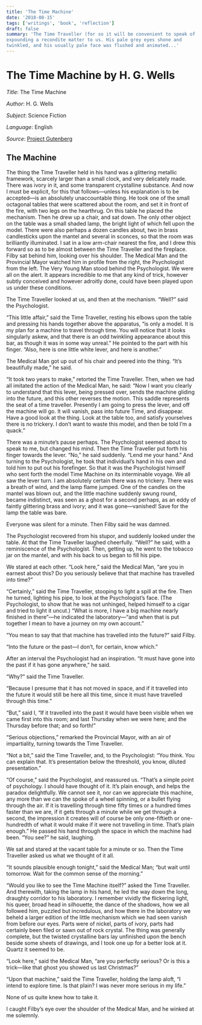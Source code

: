 ```yaml
---
title: 'The Time Machine'
date: '2018-08-15'
tags: ['writings', 'book', 'reflection']
draft: false
summary: 'The Time Traveller (for so it will be convenient to speak of him) was
expounding a recondite matter to us. His pale grey eyes shone and
twinkled, and his usually pale face was flushed and animated...'
---
```


# The Time Machine by H. G. Wells

_Title_: The Time Machine

_Author_: H. G. Wells

_Subject_: Science Fiction

_Language_: English

_Source_: [Project Gutenberg](https://www.gutenberg.org/ebooks/35)

## The Machine

The thing the Time Traveller held in his hand was a glittering metallic framework, scarcely larger than a small clock, and very delicately made. There was ivory in it, and some transparent crystalline substance. And now I must be explicit, for this that follows—unless his explanation is to be accepted—is an absolutely unaccountable thing. He took one of the small octagonal tables that were scattered about the room, and set it in front of the fire, with two legs on the hearthrug. On this table he placed the mechanism. Then he drew up a chair, and sat down. The only other object on the table was a small shaded lamp, the bright light of which fell upon the model. There were also perhaps a dozen candles about, two in brass candlesticks upon the mantel and several in sconces, so that the room was brilliantly illuminated. I sat in a low arm-chair nearest the fire, and I drew this forward so as to be almost between the Time Traveller and the fireplace. Filby sat behind him, looking over his shoulder. The Medical Man and the Provincial Mayor watched him in profile from the right, the Psychologist from the left. The Very Young Man stood behind the Psychologist. We were all on the alert. It appears incredible to me that any kind of trick, however subtly conceived and however adroitly done, could have been played upon us under these conditions.

The Time Traveller looked at us, and then at the mechanism. “Well?” said the Psychologist.

“This little affair,” said the Time Traveller, resting his elbows upon the table and pressing his hands together above the apparatus, “is only a model. It is my plan for a machine to travel through time. You will notice that it looks singularly askew, and that there is an odd twinkling appearance about this bar, as though it was in some way unreal.” He pointed to the part with his finger. “Also, here is one little white lever, and here is another.”

The Medical Man got up out of his chair and peered into the thing. “It’s beautifully made,” he said.

“It took two years to make,” retorted the Time Traveller. Then, when we had all imitated the action of the Medical Man, he said: “Now I want you clearly to understand that this lever, being pressed over, sends the machine gliding into the future, and this other reverses the motion. This saddle represents the seat of a time traveller. Presently I am going to press the lever, and off the machine will go. It will vanish, pass into future Time, and disappear. Have a good look at the thing. Look at the table too, and satisfy yourselves there is no trickery. I don’t want to waste this model, and then be told I’m a quack.”

There was a minute’s pause perhaps. The Psychologist seemed about to speak to me, but changed his mind. Then the Time Traveller put forth his finger towards the lever. “No,” he said suddenly. “Lend me your hand.” And turning to the Psychologist, he took that individual’s hand in his own and told him to put out his forefinger. So that it was the Psychologist himself who sent forth the model Time Machine on its interminable voyage. We all saw the lever turn. I am absolutely certain there was no trickery. There was a breath of wind, and the lamp flame jumped. One of the candles on the mantel was blown out, and the little machine suddenly swung round, became indistinct, was seen as a ghost for a second perhaps, as an eddy of faintly glittering brass and ivory; and it was gone—vanished! Save for the lamp the table was bare.

Everyone was silent for a minute. Then Filby said he was damned.

The Psychologist recovered from his stupor, and suddenly looked under the table. At that the Time Traveller laughed cheerfully. “Well?” he said, with a reminiscence of the Psychologist. Then, getting up, he went to the tobacco jar on the mantel, and with his back to us began to fill his pipe.

We stared at each other. “Look here,” said the Medical Man, “are you in earnest about this? Do you seriously believe that that machine has travelled into time?”

“Certainly,” said the Time Traveller, stooping to light a spill at the fire. Then he turned, lighting his pipe, to look at the Psychologist’s face. (The Psychologist, to show that he was not unhinged, helped himself to a cigar and tried to light it uncut.) “What is more, I have a big machine nearly finished in there”—he indicated the laboratory—“and when that is put together I mean to have a journey on my own account.”

“You mean to say that that machine has travelled into the future?” said Filby.

“Into the future or the past—I don’t, for certain, know which.”

After an interval the Psychologist had an inspiration. “It must have gone into the past if it has gone anywhere,” he said.

“Why?” said the Time Traveller.

“Because I presume that it has not moved in space, and if it travelled into the future it would still be here all this time, since it must have travelled through this time.”

“But,” said I, “If it travelled into the past it would have been visible when we came first into this room; and last Thursday when we were here; and the Thursday before that; and so forth!”

“Serious objections,” remarked the Provincial Mayor, with an air of impartiality, turning towards the Time Traveller.

“Not a bit,” said the Time Traveller, and, to the Psychologist: “You think. You can explain that. It’s presentation below the threshold, you know, diluted presentation.”

“Of course,” said the Psychologist, and reassured us. “That’s a simple point of psychology. I should have thought of it. It’s plain enough, and helps the paradox delightfully. We cannot see it, nor can we appreciate this machine, any more than we can the spoke of a wheel spinning, or a bullet flying through the air. If it is travelling through time fifty times or a hundred times faster than we are, if it gets through a minute while we get through a second, the impression it creates will of course be only one-fiftieth or one-hundredth of what it would make if it were not travelling in time. That’s plain enough.” He passed his hand through the space in which the machine had been. “You see?” he said, laughing.

We sat and stared at the vacant table for a minute or so. Then the Time Traveller asked us what we thought of it all.

“It sounds plausible enough tonight,” said the Medical Man; “but wait until tomorrow. Wait for the common sense of the morning.”

“Would you like to see the Time Machine itself?” asked the Time Traveller. And therewith, taking the lamp in his hand, he led the way down the long, draughty corridor to his laboratory. I remember vividly the flickering light, his queer, broad head in silhouette, the dance of the shadows, how we all followed him, puzzled but incredulous, and how there in the laboratory we beheld a larger edition of the little mechanism which we had seen vanish from before our eyes. Parts were of nickel, parts of ivory, parts had certainly been filed or sawn out of rock crystal. The thing was generally complete, but the twisted crystalline bars lay unfinished upon the bench beside some sheets of drawings, and I took one up for a better look at it. Quartz it seemed to be.

“Look here,” said the Medical Man, “are you perfectly serious? Or is this a trick—like that ghost you showed us last Christmas?”

“Upon that machine,” said the Time Traveller, holding the lamp aloft, “I intend to explore time. Is that plain? I was never more serious in my life.”

None of us quite knew how to take it.

I caught Filby’s eye over the shoulder of the Medical Man, and he winked at me solemnly.
